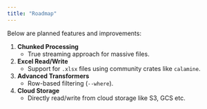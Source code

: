 ```yaml
---
title: "Roadmap"
---
```


Below are planned features and improvements:

1. **Chunked Processing**
   - True streaming approach for massive files.

2. **Excel Read/Write**
   - Support for `.xlsx` files using community crates like `calamine`.

3. **Advanced Transformers**
   - Row-based filtering (`--where`).

4. **Cloud Storage**
   - Directly read/write from cloud storage like S3, GCS etc.
